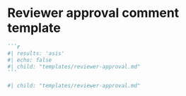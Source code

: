 # Reviewer approval comment template {#approval2template}


::: {.content-hidden when-format="pdf"}
````markdown
```r
#| results: 'asis'
#| echo: false
#| child: "templates/reviewer-approval.md"
```
````
:::

::: {.content-visible when-format="pdf"}
```r
#| child: "templates/reviewer-approval.md"

```
:::
